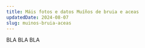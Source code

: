 ---
title: Máis fotos e datos Muíños de bruia e aceas
updatedDate: 2024-08-07
slug: muinos-bruia-aceas
---

BLA BLA BLA
